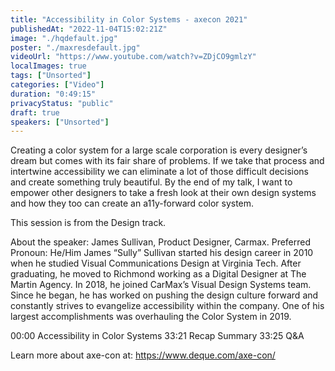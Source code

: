 ```yaml
---
title: "Accessibility in Color Systems - axecon 2021"
publishedAt: "2022-11-04T15:02:21Z"
image: "./hqdefault.jpg"
poster: "./maxresdefault.jpg"
videoUrl: "https://www.youtube.com/watch?v=ZDjCO9gmlzY"
localImages: true
tags: ["Unsorted"]
categories: ["Video"]
duration: "0:49:15"
privacyStatus: "public"
draft: true
speakers: ["Unsorted"]
---
```

Creating a color system for a large scale corporation is every designer’s dream but comes with its fair share of problems. If we take that process and intertwine accessibility we can eliminate a lot of those difficult decisions and create something truly beautiful. By the end of my talk, I want to empower other designers to take a fresh look at their own design systems and how they too can create an a11y-forward color system.

This session is from the Design track.

About the speaker:
James Sullivan, Product Designer, Carmax.
Preferred Pronoun: He/Him
James “Sully” Sullivan started his design career in 2010 when he studied Visual Communications Design at Virginia Tech. After graduating, he moved to Richmond working as a Digital Designer at The Martin Agency. In 2018, he joined CarMax’s Visual Design Systems team. Since he began, he has worked on pushing the design culture forward and constantly strives to evangelize accessibility within the company. One of his largest accomplishments was overhauling the Color System in 2019.

00:00 Accessibility in Color Systems
33:21 Recap Summary
33:25 Q&A

Learn more about axe-con at: https://www.deque.com/axe-con/
